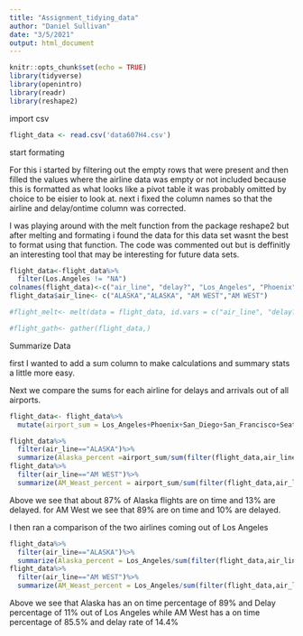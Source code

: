 ---
title: "Assignment_tidying_data"
author: "Daniel Sullivan"
date: "3/5/2021"
output: html_document
---

```{r setup, include=FALSE}
knitr::opts_chunk$set(echo = TRUE)
library(tidyverse)
library(openintro)
library(readr)
library(reshape2)
```
import csv
```{r}
flight_data <- read.csv('data607H4.csv')
```

start formating 

For this i started by filtering out the empty rows that were present and then filled the values where the airline data was empty or not included because this is formatted as what looks like a pivot table it was probably omitted by choice to be eisier to look at. next i fixed the column names so that the airline and delay/ontime column was corrected. 



I was playing around with the melt function from the package reshape2 but after melting and formating i found the data for this data set wasnt the best to format using that function. The code was commented out but is deffinitly an interesting tool that may be interesting for future data sets.
```{r}
flight_data<-flight_data%>%
  filter(Los.Angeles != "NA")
colnames(flight_data)<-c("air_line", "delay?", "Los_Angeles", "Phoenix", "San_Diego", "San_Francisco", "Seatle")
flight_data$air_line<- c("ALASKA","ALASKA", "AM WEST","AM WEST")

#flight_melt<- melt(data = flight_data, id.vars = c("air_line", "delay?"), variable.name = )

#flight_gath<- gather(flight_data,)

```


Summarize Data

first I wanted to add a sum column to make calculations and summary stats a little more easy.

Next we compare the sums for each airline for delays and arrivals out of all airports.
```{r}
flight_data<- flight_data%>%
  mutate(airport_sum = Los_Angeles+Phoenix+San_Diego+San_Francisco+Seatle)

flight_data%>%
  filter(air_line=="ALASKA")%>%
  summarize(Alaska_percent =airport_sum/sum(filter(flight_data,air_line=="ALASKA")$airport_sum))
flight_data%>%
  filter(air_line=="AM WEST")%>%
  summarize(AM_Weast_percent = airport_sum/sum(filter(flight_data,air_line=="AM WEST")$airport_sum))

```
Above we see that about 87% of Alaska flights are on time and 13% are delayed. for AM West we see that 89% are on time and 10% are delayed. 


I then ran a comparison of the two airlines coming out of Los Angeles

```{r}
flight_data%>%
  filter(air_line=="ALASKA")%>%
  summarize(Alaska_percent = Los_Angeles/sum(filter(flight_data,air_line=="ALASKA")$Los_Angeles))
flight_data%>%
  filter(air_line=="AM WEST")%>%
  summarize(AM_Weast_percent = Los_Angeles/sum(filter(flight_data,air_line=="AM WEST")$Los_Angeles))
```
Above we see that Alaska has an on time percentage of 89% and Delay percentage of 11% out of Los Angeles while AM West has a on time percentage of 85.5% and delay rate of 14.4%
